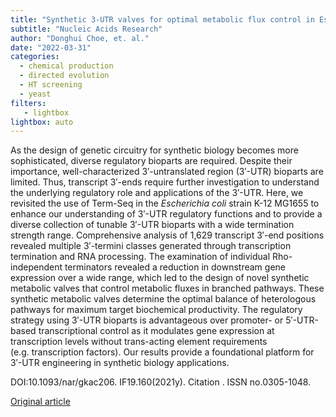 ```yaml
---
title: "Synthetic 3-UTR valves for optimal metabolic flux control in Escherichia coli"
subtitle: "Nucleic Acids Research"
author: "Donghui Choe, et. al."
date: "2022-03-31"
categories:
  - chemical production
  - directed evolution
  - HT screening
  - yeast  
filters:
   - lightbox
lightbox: auto
---
```


As the design of genetic circuitry for synthetic biology becomes more sophisticated, diverse regulatory bioparts are required. Despite their importance, well-characterized 3′-untranslated region (3′-UTR) bioparts are limited. Thus, transcript 3′-ends require further investigation to understand the underlying regulatory role and applications of the 3′-UTR. Here, we revisited the use of Term-Seq in the *Escherichia coli* strain K-12 MG1655 to enhance our understanding of 3′-UTR regulatory functions and to provide a diverse collection of tunable 3′-UTR bioparts with a wide termination strength range. Comprehensive analysis of 1,629 transcript 3′-end positions revealed multiple 3′-termini classes generated through transcription termination and RNA processing. The examination of individual Rho-independent terminators revealed a reduction in downstream gene expression over a wide range, which led to the design of novel synthetic metabolic valves that control metabolic fluxes in branched pathways. These synthetic metabolic valves determine the optimal balance of heterologous pathways for maximum target biochemical productivity. The regulatory strategy using 3′-UTR bioparts is advantageous over promoter- or 5′-UTR-based transcriptional control as it modulates gene expression at transcription levels without trans-acting element requirements (e.g. transcription factors). Our results provide a foundational platform for 3′-UTR engineering in synthetic biology applications.

DOI:10.1093/nar/gkac206. IF19.160(2021y). Citation . ISSN no.0305-1048.

[Original article](https://academic.oup.com/nar/article/50/7/4171/6561652){.external target="_blank"}
